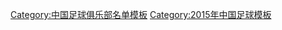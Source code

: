{{Football squad with groups
|name=2015年中甲分类名单哈尔滨
|bgcolor=#0050D0
|bordercolor=#F8F8F8
|textcolor=#F8F8F8
|title=[[哈尔滨毅腾足球俱乐部|<span style="color:#F8F8F8">哈尔滨毅腾</span>]] — [[2015年中国足球甲级联赛|<span style="color:#F8F8F8">2015年</span>]][[中国足球甲级联赛|<span style="color:#F8F8F8">中甲联赛第 5 名</span>]]
|group1=全年参赛球员
|list1=<div>
{{Football squad2 player|no=1|name=[[柏小磊]]}}
{{Football squad2 player|no=2|name=[[于涛 (1983年)|于涛]]}}
{{Football squad2 player|no=3|name=[[刘毅]]}}
{{Football squad2 player|no=4|name=[[张松]]}}
{{Football squad2 player|no=5|name=[[刘小龙 (足球运动员)|刘小龙]]}}
{{Football squad2 player|no=6|name=[[韩旭 (1988年)|韩旭]]}}
{{Football squad2 player|no=7|name=[[李家赫]]}}
{{Football squad2 player|no=8|name={{flagicon|AUS}} {{flagicon|IRL}} [[亚当·休斯|-{zh-hans:亚当·休斯;zh-hk:阿當曉士}-]]}}
{{Football squad2 player|no=9|name=[[李鑫]]}}
{{Football squad2 player|no=10|name=[[季骁宣]]}}
{{Football squad2 player|no=11|name=[[吕永帝]]}}
{{Football squad2 player|no=15|name=[[耿志庆]]}}
{{Football squad2 player|no=16|name=[[王大龙]]}}
{{Football squad2 player|no=17|name={{flagicon|COL}} [[里卡多·斯蒂尔|-{zh-hans:里卡多;zh-hk:列卡度}-]]}}
{{Football squad2 player|no=18|name=[[李晓挺]]}}
{{Football squad2 player|no=20|name=[[吕悦枫]]}}
{{Football squad2 player|no=21|name=[[卜鑫]]}}
{{Football squad2 player|no=22|name=[[赵伟 (足球运动员)|赵伟]]}}
{{Football squad2 player|no=25|name=[[李旭东]]}}
{{Football squad2 player|no=26|name=[[王敬平]]}}
{{Football squad2 player|no=27|name=[[李健 (1985年)|李健]]}}
{{Football squad2 player|no=28|name=[[朴韬宇]]}}
{{Football squad2 player|no=29|name=[[吴腾]]}}
{{Football squad2 player|no=32|name=[[来晓宇]]}}
</div>
|group2=夏季转入球员
|list2=<div>
{{Football squad2 player|no=33|name={{flagicon|COL}} {{link-en|胡安·吉尔伯托·努内斯|Juan Gilberto Núñez|-{zh-hans:努内斯;zh-hk:紐尼斯}-}}}}
{{Football squad2 player|no=35|name=[[杨子 (足球运动员)|杨子]]}}
{{Football squad2 player|no=41|name=[[杨帆 (足球运动员)|杨帆]]}}
</div>
|group3=夏季转出球员
|list3=<div>
{{Football squad2 player|no=14|name={{flagicon|HKG}} [[刘全昆]]}}
{{Football squad2 player|no=23|name={{flagicon|COL}} [[贾伊尔·雷诺索|-{zh-hans:雷诺索;zh-hk:連奴數}-]]}}
</div>
|group4=主教练
|list4=[[段鑫]]（至第 11 轮）；[[盖增君]]（代理，至第 13 轮）；[[段鑫]]
}}<noinclude>
{{DEFAULTSORT:Harbin Yiteng F.C. Squad 2015}}
[[Category:中国足球俱乐部名单模板]]
[[Category:2015年中国足球模板]]
</noinclude>